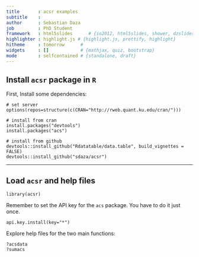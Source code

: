 ```yaml
---
title       : acsr examples
subtitle    : 
author      : Sebastian Daza
job         : PhD Student
framework   : html5slides      # {io2012, html5slides, shower, dzslides, ...}
highlighter : highlight.js # {highlight.js, prettify, highlight}
hitheme     : tomorrow      # 
widgets     : []            # {mathjax, quiz, bootstrap}
mode        : selfcontained # {standalone, draft}
---
```


## Install `acsr` package in `R`

First, Install some dependencies: 


```
# set server
options(repos=structure(c(CRAN="http://rweb.quant.ku.edu/cran/")))

# install from cran
install.packages("devtools")
install.packages("acs")

# install from github
devtools::install_github("Rdatatable/data.table", build_vignettes = FALSE)
devtools::install_github("sdaza/acsr")
```



----

## Load `acsr` and help files

```
library(acsr)
```

Remember to set the API key for the `acs` package.
You have to do it just once.

```
api.key.install(key="*")
```

Explore help files for the two main functions: 
```
?acsdata
?sumacs
```